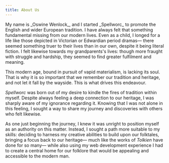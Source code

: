 ```yaml
---
title: About Us
---
```


<Oswine>
My name is _Oswine Wenlock_, and I started _Spellworc_ to promote the English and wider European tradition.
</Oswine>
I have always felt that something fundamental missing from our modern lives. Even as a child, I longed for a life like those depicted in Victorian or Edwardian period dramas— there seemed something truer to their lives than in our own, despite it being literal fiction. I felt likewise towards my grandparents's lives: though more fraught with struggle and hardship, they seemed to find greater fulfilment and meaning.

This modern age, bound in pursuit of vapid materialism, is lacking its soul. That is why it is so important that we remember our tradition and heritage, and not let it fall by the wayside. This is what drives this endeavour.

*Spellworc* was born out of my desire to kindle the fires of tradition within myself. Despite always feeling a deep connection to our heritage, I was sharply aware of my ignorance regarding it.  Knowing that I was not alone in this feeling, I sought a way to share my journey and discoveries with others who felt likewise.

As one just beginning the journey, I knew it was unright to position myself as an authority on this matter.  Instead, I sought a path more suitable to my skills: deciding to harness my creative abilities to build upon our folktales, bringing a focus back to our heritage— much like the works of *Tolkien* have done for so many— while also using my web development experience I had to create a central home for our folklore that would be appealing and accessible to the modern man.

